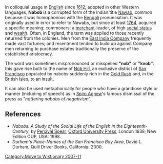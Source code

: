 {{merge|nabob}}
[[Category:Move to Wiktionary 2007-11]]

In colloquial usage in [[English language|English]] since [[1612]], adopted in other Western languages, '''Nabob''' is a corrupted form of the Indian title [[Nawab]], common because it was homophonous with the [[Bengali language|Bengali]] pronunciation. It was originally used in error to refer to Nawabs, but since at least [[1764]], acquired a specific meaning: commoners: a [[merchant]]-leader, of high [[social status]] and [[wealth]]. Often, in England, the term was applied to those recently returned from the colonies. Men from the [[Honourable East India Company|East India Company]] frequently made vast fortunes; and resentment tended to build up against Company men returning to purchase estates traditionally the preserve of the established aristocracy. 

The word was sometimes mispronounced or misspelled '''"nob"''' or '''"knob"''': this gave rise both to the name of [[Nob Hill]], an exclusive district of [[San Francisco]] populated by nabobs suddenly rich in the [[Gold Rush]] and, in the British Isles, to an insult.

It can also be used metaphorically for people who have a grandiose style or manner (including of speech) as in [[Spiro Agnew]]'s famous dismissal of the press as "''nattering nabobs of negativism''".


==References==
*''Nabobs: A Study of the Social Life of the English in the Eighteenth-Century'', by [[Percival Spear]], [[Oxford University Press]], London 1938; New Edition OUP, USA: 1998.
*''Durham's Place-Names of the San Francisco Bay Area'', David L. Durham, Quill Driver Books, California: 2000.